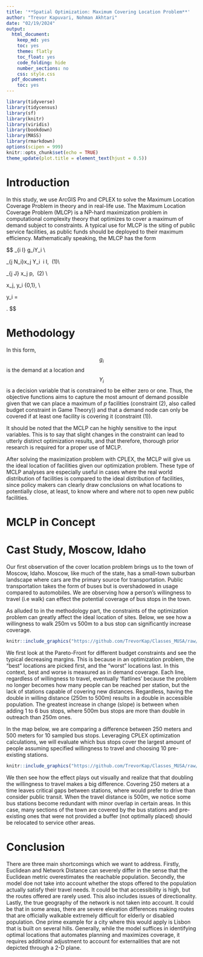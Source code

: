 ```yaml
---
title: '**Spatial Optimization: Maximum Covering Location Problem**'
author: "Trevor Kapuvari, Nohman Akhtari"
date: "02/19/2024"
output:
  html_document:
    keep_md: yes
    toc: yes
    theme: flatly
    toc_float: yes
    code_folding: hide
    number_sections: no
    css: style.css
  pdf_document:
    toc: yes
---
```


```r
library(tidyverse)
library(tidycensus)
library(sf)
library(knitr)
library(viridis)
library(bookdown)
library(MASS)
library(rmarkdown)
options(scipen = 999)
knitr::opts_chunk$set(echo = TRUE)
theme_update(plot.title = element_text(hjust = 0.5))
```


# Introduction
In this study, we use ArcGIS Pro and CPLEX to solve the Maximum Location Coverage Problem in theory and in real-life use. The Maximum Location Coverage Problem (MLCP) is a NP-hard maximization problem in computational complexity theory that optimizes to cover a maximum of demand subject to constraints. A typical use for MLCP is the siting of public service facilities, as public funds should be deployed to their maximum efficiency. Mathematically speaking, the MLCP has the form


$$
\text{max} \sum_{i \in I} g_iY_i \\


\text{s.t.} \sum_{j \in N_i}x_j \geq Y_i \ \forall i \in I, \ (1)\\

\sum_{j \in J} x_j \leq p, \ (2) \\

x_j, y_i \in \{0,1\}, \\

y_i = \begin{cases} 1 & \text{if } i \text{ is covered by at least one facility} \\
                    0 & \text{otherwise }\end{cases}.
$$

# Methodology

In this form, $$g_i$$ is the demand at a location and $$Y_i$$ is a decision variable that is constrained to be either zero or one. Thus, the objective functions aims to capture the most amount of demand possible given that we can place a maximum of $p$ facilities (constraint (2), also called budget constraint in Game Theory)) and that a demand node can only be covered if at least one facility is covering it (constraint (1)).

It should be noted that the MCLP can he highly sensitive to the input variables. This is to say that slight changes in the constraint can lead to utterly distinct optimization results, and that therefore, thorough prior research is required for a proper use of MCLP.

After solving the maximization problem with CPLEX, the MCLP will give us the ideal location of facilities given our optimization problem. These type of MCLP analyses are especially useful in cases where the real world distribution of facilities is compared to the ideal distribution of facilities, since policy makers can clearly draw conclusions on what locations to potentially close, at least, to know where and where not to open new public facilities.

# MCLP in Concept



# Cast Study, Moscow, Idaho

Our first observation of the cover location problem brings us to the town of Moscow, Idaho. Moscow, like much of the state, has a small-town suburban landscape where cars are the primary source for transportation. Public transportation takes the form of buses but is overshadowed in usage compared to automobiles. We are observing how a person's willingness to travel (i.e walk) can effect the potential coverage of bus stops in the town. 

As alluded to in the methodology part, the constraints of the optimization problem can greatly affect the ideal location of sites. Below, we see how a willingness to walk 250m vs 500m to a bus stop can significantly increase coverage. 

```r
knitr::include_graphics("https://github.com/TrevorKap/Classes_MUSA/raw/07c1cc0cfadea9492a46b1b9558bdf460171e594/SpatialOptimization/SpatialOptHW1New.png")

```

We first look at the Pareto-Front for different budget constraints and see the typical decreasing margins. This is because in an optimization problem, the "best" locations are picked first, and the "worst" locations last. In this context, best and worse is measured as in demand coverage. Each line, regardless of willingness to travel, eventually 'flatlines' because the problem no longer becomes how many people can be reached per station, but the lack of stations capable of covering new distances. Regardless, having the double in willing distance (250m to 500m) results in a double in accessible population. The greatest increase in change (slope) is between when adding 1 to 6 bus stops, where 500m bus stops are more than double in outreach than 250m ones. 

In the map below, we are comparing a difference between 250 meters and 500 meters for 10 sampled bus stops. Leveraging CPLEX optimization calculations, we will evaluate which bus stops cover the largest amount of people assuming specified willingness to travel and choosing 10 pre-existing stations.  

```r
knitr::include_graphics("https://github.com/TrevorKap/Classes_MUSA/raw/07c1cc0cfadea9492a46b1b9558bdf460171e594/SpatialOptimization/Optimized%20Bus%20Stop.png")

```


We then see how the effect plays out visually and realize that that doubling the willingness to travel makes a big difference. Covering 250 meters at a time leaves critical gaps between stations, where would prefer to drive than consider public transit. When the travel distance is 500m, we notice some bus stations become redundant with minor overlap in certain areas. In this case, many sections of the town are covered by the bus stations and pre-existing ones that were not provided a buffer (not optimally placed) should be relocated to service other areas. 

# Conclusion

There are three main shortcomings which we want to address. Firstly,  Euclidean and Network Distance can severely differ in the sense that the Euclidean metric overestimates the reachable population. Secondly, the model doe not take into account whether the stops offered to the population actually satisfy their travel needs. It could be that accessibility is high, but the routes offered are rarely used. This also includes issues of directionality. Lastly, the true geography of the network is not taken into account. It could be that in some areas, there are severe elevation differences making routes that are officially walkable extremely difficult for elderly or disabled population. One prime example for a city where this would apply is Lisbon that is built on several hills. Generally, while the model suffices in identifying optimal locations that automates planning and maximizes coverage, it requires additional adjustment to account for externalities that are not depicted through a 2-D plane. 

